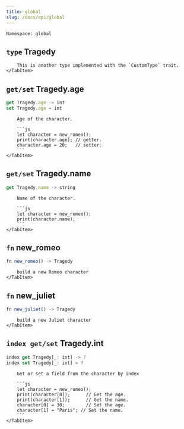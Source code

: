 ```yaml
---
title: global
slug: /docs/api/global
---
```



```Namespace: global```




## <code>type</code> Tragedy


<Tabs>
    <TabItem value="Description" default>

        This is another type implemented with the `CustomType` trait.
    </TabItem>
</Tabs>

## <code>get/set</code> Tragedy.age

```js
get Tragedy.age -> int
set Tragedy.age = int
```

<Tabs>
    <TabItem value="Description" default>

        Age of the character.
        
        ```js
        let character = new_romeo();
        print(character.age); // getter.
        character.age = 20;   // setter.
        ```
    </TabItem>
</Tabs>

## <code>get/set</code> Tragedy.name

```js
get Tragedy.name -> string
```

<Tabs>
    <TabItem value="Description" default>

        Name of the character.
        
        ```js
        let character = new_romeo();
        print(character.name);
        ```
    </TabItem>
</Tabs>

## <code>fn</code> new_romeo

```js
fn new_romeo() -> Tragedy
```

<Tabs>
    <TabItem value="Description" default>

        build a new Romeo character
    </TabItem>
</Tabs>

## <code>fn</code> new_juliet

```js
fn new_juliet() -> Tragedy
```

<Tabs>
    <TabItem value="Description" default>

        build a new Juliet character
    </TabItem>
</Tabs>

## <code>index get/set</code> Tragedy.int

```js
index get Tragedy[_: int] -> ?
index set Tragedy[_: int] = ?
```

<Tabs>
    <TabItem value="Description" default>

        Get or set a field from the character by index
        
        ```js
        let character = new_romeo();
        print(character[0]);      // Get the age.
        print(character[1]);      // Get the name.
        character[0] = 30;        // Set the age.
        character[1] = "Paris"; // Set the name.
        ```
    </TabItem>
</Tabs>
